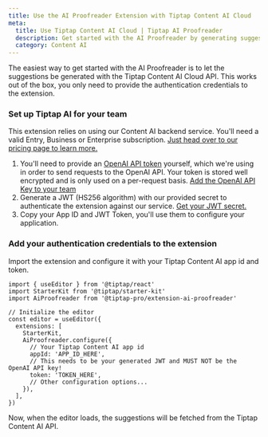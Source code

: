 ```yaml
---
title: Use the AI Proofreader Extension with Tiptap Content AI Cloud
meta:
  title: Use Tiptap Content AI Cloud | Tiptap AI Proofreader
  description: Get started with the AI Proofreader by generating suggestions with the Tiptap Content AI Cloud API.
  category: Content AI
---
```


The easiest way to get started with the AI Proofreader is to let the suggestions be generated with the Tiptap Content AI Cloud API. This works out of the box, you only need to provide the authentication credentials to the extension.

### Set up Tiptap AI for your team

This extension relies on using our Content AI backend service. You'll need a valid Entry, Business or Enterprise subscription. [Just head over to our pricing page to learn more.](https://tiptap.dev/pricing)

1. You'll need to provide an [OpenAI API token](https://platform.openai.com/docs/quickstart/account-setup) yourself, which we're using in order to send requests to the OpenAI API. Your token is stored well encrypted and is only used on a per-request basis. [Add the OpenAI API Key to your team](https://cloud.tiptap.dev/ai-settings)
2. Generate a JWT (HS256 algorithm) with our provided secret to authenticate the extension against our service. [Get your JWT secret.](https://cloud.tiptap.dev/ai-settings)
3. Copy your App ID and JWT Token, you'll use them to configure your application.

### Add your authentication credentials to the extension

Import the extension and configure it with your Tiptap Content AI app id and token.

```tsx
import { useEditor } from '@tiptap/react'
import StarterKit from '@tiptap/starter-kit'
import AiProofreader from '@tiptap-pro/extension-ai-proofreader'

// Initialize the editor
const editor = useEditor({
  extensions: [
    StarterKit,
    AiProofreader.configure({
      // Your Tiptap Content AI app id
      appId: 'APP_ID_HERE',
      // This needs to be your generated JWT and MUST NOT be the OpenAI API key!
      token: 'TOKEN_HERE',
      // Other configuration options...
    }),
  ],
})
```

Now, when the editor loads, the suggestions will be fetched from the Tiptap Content AI API.
